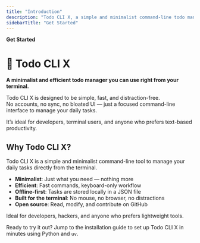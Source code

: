```yaml
---
title: "Introduction"
description: "Todo CLI X, a simple and minimalist command-line todo manager!"
sidebarTitle: "Get Started"
---
```


**Get Started**

# 📝 Todo CLI X

**A minimalist and efficient todo manager you can use right from your terminal.**

Todo CLI X is designed to be simple, fast, and distraction-free.\
No accounts, no sync, no bloated UI — just a focused command-line interface to manage your daily tasks.

It’s ideal for developers, terminal users, and anyone who prefers text-based productivity.

## Why Todo CLI X?

Todo CLI X is a simple and minimalist command-line tool to manage your daily tasks directly from the terminal.

- **Minimalist**: Just what you need — nothing more
- **Efficient**: Fast commands, keyboard-only workflow
- **Offline-first**: Tasks are stored locally in a JSON file
- **Built for the terminal**: No mouse, no browser, no distractions
- **Open source**: Read, modify, and contribute on GitHub

Ideal for developers, hackers, and anyone who prefers lightweight tools.

<CardGroup cols={1}>
  <Card title="Installation" icon="terminal" href="./installation">
    Ready to try it out? Jump to the installation guide to set up Todo CLI X in minutes using Python and <code>uv</code>.
  </Card>
</CardGroup>